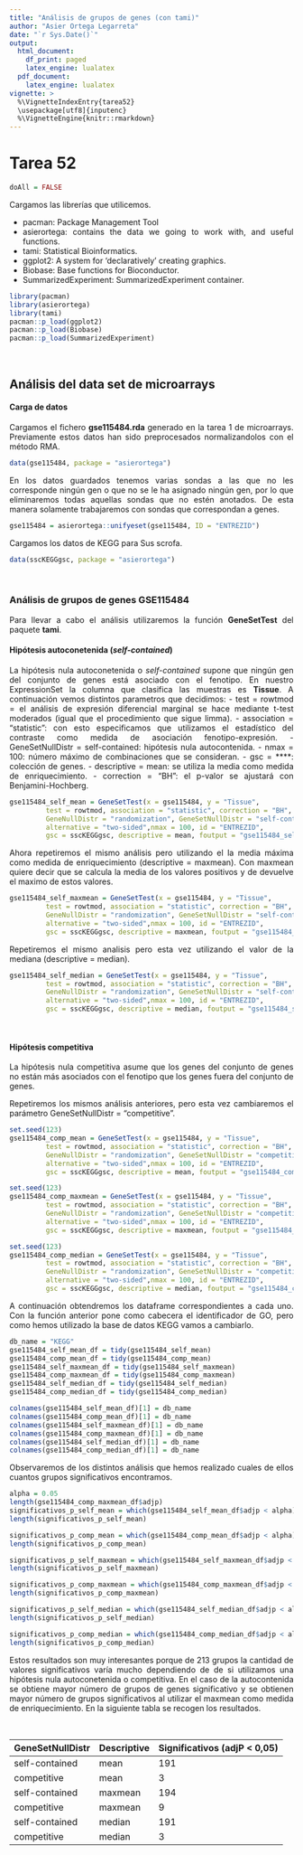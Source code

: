 ```yaml
---
title: "Análisis de grupos de genes (con tami)"
author: "Asier Ortega Legarreta"
date: "`r Sys.Date()`"
output:   
  html_document:
    df_print: paged
    latex_engine: lualatex
  pdf_document:
    latex_engine: lualatex
vignette: >
  %\VignetteIndexEntry{tarea52}
  \usepackage[utf8]{inputenc}
  %\VignetteEngine{knitr::rmarkdown}
---
```


```{=html}
<style>
body {
text-align: justify}
</style>
```

# Tarea 52

```r
doAll = FALSE
```

Cargamos las librerías que utilicemos.

- pacman: Package Management Tool 
- asierortega: contains the data we going to work with, and useful functions.
- tami: Statistical Bioinformatics.
- ggplot2: A system for 'declaratively' creating graphics.
- Biobase: Base functions for Bioconductor.
- SummarizedExperiment: SummarizedExperiment container.

```r
library(pacman)
library(asierortega)
library(tami)
pacman::p_load(ggplot2)
pacman::p_load(Biobase)
pacman::p_load(SummarizedExperiment)
```

&nbsp;

## Análisis del data set de microarrays

#### Carga de datos
Cargamos el fichero **gse115484.rda** generado en la tarea 1 de microarrays. Previamente estos datos han sido preprocesados normalizandolos con el método RMA.

```r
data(gse115484, package = "asierortega")
```

En los datos guardados tenemos varias sondas a las que no les corresponde ningún gen o que no se le ha asignado ningún gen, por lo que eliminaremos todas aquellas sondas que no estén anotados. De esta manera solamente trabajaremos con sondas que correspondan a genes. 

```r
gse115484 = asierortega::unifyeset(gse115484, ID = "ENTREZID")
```

Cargamos los datos de KEGG para Sus scrofa. 

```r
data(sscKEGGgsc, package = "asierortega")
```

&nbsp;

### Análisis de grupos de genes GSE115484

Para llevar a cabo el análisis utilizaremos la función **GeneSetTest** del paquete **tami**.

#### Hipótesis autoconetenida (*self-contained*)

La hipótesis nula autoconetenida o *self-contained* supone que ningún gen del conjunto de genes está asociado con el fenotipo. En nuestro ExpressionSet la columna que clasifica las muestras es **Tissue**.
A continuación vemos distintos parametros que decidimos:
- test = rowtmod = el análisis de expresión diferencial marginal se hace mediante t-test moderados (igual que el procedimiento que sigue limma).
- association = "statistic": con esto especificamos que utilizamos el estadístico del contraste como medida de asociación fenotipo-expresión.
- GeneSetNullDistr = self-contained: hipótesis nula autocontenida.
- nmax = 100: número máximo de combinaciones que se consideran.
- gsc = ****: colección de genes. 
- descriptive = mean: se utiliza la media como medida de enriquecimiento.
- correction = "BH":  el p-valor se ajustará con Benjamini-Hochberg. 

```r
gse115484_self_mean = GeneSetTest(x = gse115484, y = "Tissue",
         test = rowtmod, association = "statistic", correction = "BH",
         GeneNullDistr = "randomization", GeneSetNullDistr = "self-contained",
         alternative = "two-sided",nmax = 100, id = "ENTREZID",
         gsc = sscKEGGgsc, descriptive = mean, foutput = "gse115484_self_mean")
```

Ahora repetiremos el mismo análisis pero utilizando el la media máxima como medida de enriquecimiento (descriptive = maxmean). Con maxmean quiere decir que se calcula la media de los valores positivos y de devuelve el maximo de estos valores. 

```r
gse115484_self_maxmean = GeneSetTest(x = gse115484, y = "Tissue",
         test = rowtmod, association = "statistic", correction = "BH",
         GeneNullDistr = "randomization", GeneSetNullDistr = "self-contained",
         alternative = "two-sided",nmax = 100, id = "ENTREZID",
         gsc = sscKEGGgsc, descriptive = maxmean, foutput = "gse115484_self_maxmean")
```

Repetiremos el mismo analisis pero esta vez utilizando el valor de la mediana (descriptive = median).

```r
gse115484_self_median = GeneSetTest(x = gse115484, y = "Tissue",
         test = rowtmod, association = "statistic", correction = "BH",
         GeneNullDistr = "randomization", GeneSetNullDistr = "self-contained",
         alternative = "two-sided",nmax = 100, id = "ENTREZID",
         gsc = sscKEGGgsc, descriptive = median, foutput = "gse115484_self_median")
```

&nbsp;

#### Hipótesis competitiva

La hipótesis nula competitiva asume que los genes del conjunto de genes no están más asociados con el fenotipo que los genes fuera del conjunto de genes. 

Repetiremos los mismos análisis anteriores, pero esta vez cambiaremos el parámetro GeneSetNullDistr = "competitive".

```r
set.seed(123)
gse115484_comp_mean = GeneSetTest(x = gse115484, y = "Tissue",
         test = rowtmod, association = "statistic", correction = "BH",
         GeneNullDistr = "randomization", GeneSetNullDistr = "competitive",
         alternative = "two-sided",nmax = 100, id = "ENTREZID",
         gsc = sscKEGGgsc, descriptive = mean, foutput = "gse115484_comp_mean")

set.seed(123)
gse115484_comp_maxmean = GeneSetTest(x = gse115484, y = "Tissue",
         test = rowtmod, association = "statistic", correction = "BH",
         GeneNullDistr = "randomization", GeneSetNullDistr = "competitive",
         alternative = "two-sided",nmax = 100, id = "ENTREZID",
         gsc = sscKEGGgsc, descriptive = maxmean, foutput = "gse115484_comp_maxmean")

set.seed(123)
gse115484_comp_median = GeneSetTest(x = gse115484, y = "Tissue",
         test = rowtmod, association = "statistic", correction = "BH",
         GeneNullDistr = "randomization", GeneSetNullDistr = "competitive",
         alternative = "two-sided",nmax = 100, id = "ENTREZID",
         gsc = sscKEGGgsc, descriptive = median, foutput = "gse115484_comp_median")
```


A continuación obtendremos los dataframe correspondientes a cada uno. Con la función anterior pone como cabecera el identificador de GO, pero como hemos utilizado la base de datos KEGG vamos a cambiarlo. 

```r
db_name = "KEGG"
gse115484_self_mean_df = tidy(gse115484_self_mean)
gse115484_comp_mean_df = tidy(gse115484_comp_mean)
gse115484_self_maxmean_df = tidy(gse115484_self_maxmean)
gse115484_comp_maxmean_df = tidy(gse115484_comp_maxmean)
gse115484_self_median_df = tidy(gse115484_self_median)
gse115484_comp_median_df = tidy(gse115484_comp_median)

colnames(gse115484_self_mean_df)[1] = db_name
colnames(gse115484_comp_mean_df)[1] = db_name
colnames(gse115484_self_maxmean_df)[1] = db_name
colnames(gse115484_comp_maxmean_df)[1] = db_name
colnames(gse115484_self_median_df)[1] = db_name
colnames(gse115484_comp_median_df)[1] = db_name
```

Observaremos de los distintos análisis que hemos realizado cuales de ellos cuantos grupos significativos encontramos. 

```r
alpha = 0.05
length(gse115484_comp_maxmean_df$adjp)
significativos_p_self_mean = which(gse115484_self_mean_df$adjp < alpha)
length(significativos_p_self_mean)

significativos_p_comp_mean = which(gse115484_comp_mean_df$adjp < alpha)
length(significativos_p_comp_mean)

significativos_p_self_maxmean = which(gse115484_self_maxmean_df$adjp < alpha)
length(significativos_p_self_maxmean)

significativos_p_comp_maxmean = which(gse115484_comp_maxmean_df$adjp < alpha)
length(significativos_p_comp_maxmean)

significativos_p_self_median = which(gse115484_self_median_df$adjp < alpha)
length(significativos_p_self_median)

significativos_p_comp_median = which(gse115484_comp_median_df$adjp < alpha)
length(significativos_p_comp_median)
```

Estos resultados son muy interesantes porque de 213 grupos la cantidad de valores significativos varía mucho dependiendo de de si utilizamos una hipótesis nula autoconetenida o competitiva. En el caso de la autocontenida se obtiene mayor número de grupos de genes significativo y se obtienen mayor número de grupos significativos al utilizar el maxmean como medida de enriquecimiento. En la siguiente tabla se recogen los resultados.

&nbsp;

| GeneSetNullDistr | Descriptive | Significativos (adjP < 0,05) |
|------------------|-------------|------------------------------|
| self-contained   | mean        | 191                          |
| competitive      | mean        | 3                            |
| self-contained   | maxmean     | 194                          |
| competitive      | maxmean     | 9                            |
| self-contained   | median      | 191                          |
| competitive      | median      | 3                            |

&nbsp;